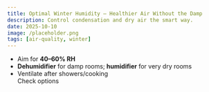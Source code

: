 ```yaml
---
title: Optimal Winter Humidity — Healthier Air Without the Damp
description: Control condensation and dry air the smart way.
date: 2025-10-10
image: /placeholder.png
tags: [air-quality, winter]
---
```


- Aim for **40–60% RH**  
- **Dehumidifier** for damp rooms; **humidifier** for very dry rooms  
- Ventilate after showers/cooking  
  <AmazonLink asin="B07PGL2N7J">Check options</AmazonLink>
